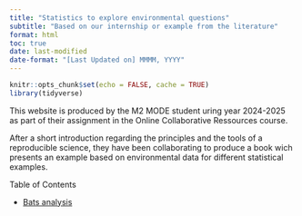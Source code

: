 ```yaml
---
title: "Statistics to explore environmental questions"
subtitle: "Based on our internship or example from the literature"
format: html
toc: true
date: last-modified
date-format: "[Last Updated on] MMMM, YYYY"
---
```


```r
knitr::opts_chunk$set(echo = FALSE, cache = TRUE)
library(tidyverse)
```



This website is produced by the M2 MODE student uring year 2024-2025 as part of their assignment in the Online Collaborative Ressources course.

After a short introduction regarding the principles and the tools of a reproducible science, they have been collaborating to produce a book wich presents an example based on environmental data for different statistical examples.

Table of Contents 

* [Bats analysis](fichier_r.html)

<!-- * [Linear modelling in ecology](linear_modelling.html) -->
<!-- * [Mixed models in Ecology](Mixed_models.html) -->
<!-- * [Dependent Data](chapter_dependance.html) -->
<!-- * [Matrix models and applications in ecology](Matrix.html) -->
<!-- * [Ordinary Differential Equations and their application in Ecology](Chap_ODE.html) -->
<!-- * [Resampling methods](r_chapter_boostrapping_resampling.html) -->
<!-- * [Bayesian models](bayesian_modeles.html) -->
